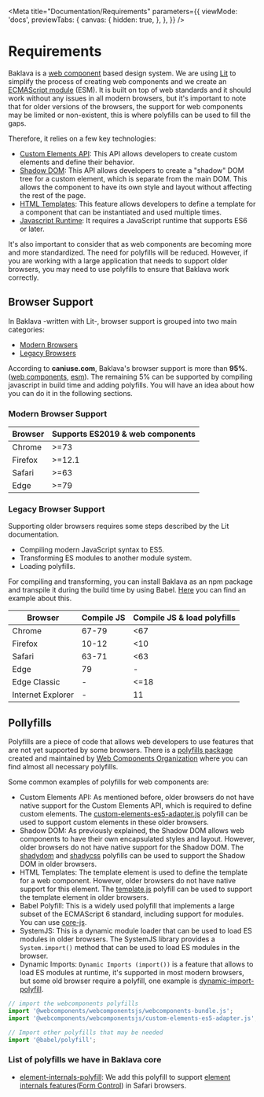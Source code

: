 
<Meta
  title="Documentation/Requirements"
  parameters={{
    viewMode: 'docs',
    previewTabs: {
      canvas: {
        hidden: true,
      },
    },
  }}
/>

# Requirements

Baklava is a [web component](https://developer.mozilla.org/en-US/docs/Web/Web_Components) based design system. We are using [Lit](https://lit.dev) to simplify the process of creating web components and we create an [ECMAScript module](https://developer.mozilla.org/en-US/docs/Web/JavaScript/Guide/Modules) (ESM).
It is built on top of web standards and it should work without any issues in all modern browsers, but it's important to note that for older versions of the browsers,
the support for web components may be limited or non-existent, this is where polyfills can be used to fill the gaps.

Therefore, it relies on a few key technologies:
- [Custom Elements API](https://developer.mozilla.org/en-US/docs/Web/Web_Components/Using_custom_elements): This API allows developers to create custom elements and define their behavior.
- [Shadow DOM](https://developer.mozilla.org/en-US/docs/Web/Web_Components/Using_shadow_DOM): This API allows developers to create a "shadow" DOM tree for a custom element, which is separate from the main DOM. This allows the component to have its own style and layout without affecting the rest of the page.
- [HTML Templates](https://developer.mozilla.org/en-US/docs/Web/Web_Components/Using_templates_and_slots): This feature allows developers to define a template for a component that can be instantiated and used multiple times.
- [Javascript Runtime](https://dev.to/iggredible/what-the-heck-are-cjs-amd-umd-and-esm-ikm): It requires a JavaScript runtime that supports ES6 or later.

It's also important to consider that as web components are becoming more and more standardized.
The need for polyfills will be reduced. However, if you are working with a large application that needs
to support older browsers, you may need to use polyfills to ensure that Baklava work correctly.

## Browser Support
In Baklava -written with Lit-, browser support is grouped into two main categories:
- [Modern Browsers](https://lit.dev/docs/tools/requirements/#building-for-modern-browsers)
- [Legacy Browsers](https://lit.dev/docs/tools/requirements/#building-for-legacy-browsers)

According to **caniuse.com**, Baklava's browser support is more than **95%**. ([web components](https://caniuse.com/?search=web%20components), [esm](https://caniuse.com/?search=esm)).
The remaining 5% can be supported by compiling javascript in build time and adding polyfills. You will have an idea about how you can do it in the following sections.

### Modern Browser Support
| Browser |  Supports ES2019 & web components |
|---------|------|
| Chrome  |  >=73  |
| Firefox |  >=12.1 |
| Safari  |  >=63  |
| Edge    |  >=79  |

### Legacy Browser Support
Supporting older browsers requires some steps described by the Lit documentation.
- Compiling modern JavaScript syntax to ES5.
- Transforming ES modules to another module system.
- Loading polyfills.

For compiling and transforming, you can install Baklava as an npm package and transpile it during the build time by using Babel.
[Here](https://medium.com/@sivaraj-v/basic-webpack-4-and-es5-to-es6-transpiler-using-babel-dc66e72c86c6) you can find an example about this.

| Browser |  Compile JS	| Compile JS & load polyfills |
|---------|------|-----|
| Chrome  |  67-79	  | <67 |
| Firefox |  10-12	 | <10|
| Safari  |  63-71  | <63|
| Edge    | 79  | - |
| Edge Classic   | - | <=18 |
| Internet Explorer   | -  | 11 |

## Pollyfills

Polyfills are a piece of code that allows web developers to use features that are not yet supported by some browsers. There is a [polyfills package](https://github.com/webcomponents/polyfills) created and maintained by [Web Components Organization](webcomponents.org) where you can find almost all necessary polyfills.

Some common examples of polyfills for web components are:
- Custom Elements API: As mentioned before, older browsers do not have native support for the Custom Elements API, which is required to define custom elements. The [custom-elements-es5-adapter.js](https://github.com/webcomponents/polyfills/tree/master/packages/webcomponentsjs#custom-elements-es5-adapterjs) polyfill can be used to support custom elements in these older browsers.
- Shadow DOM: As previously explained, the Shadow DOM allows web components to have their own encapsulated styles and layout. However, older browsers do not have native support for the Shadow DOM. The [shadydom](https://github.com/webcomponents/polyfills/tree/master/packages/shadydom) and [shadycss](https://github.com/webcomponents/polyfills/tree/master/packages/shadycss) polyfills can be used to support the Shadow DOM in older browsers.
- HTML Templates: The template element is used to define the template for a web component. However, older browsers do not have native support for this element. The [template.js](https://github.com/webcomponents/polyfills/tree/master/packages/template) polyfill can be used to support the template element in older browsers.
- Babel Polyfill: This is a widely used polyfill that implements a large subset of the ECMAScript 6 standard, including support for modules. You can use [core-js](https://github.com/zloirock/core-js).
- SystemJS: This is a dynamic module loader that can be used to load ES modules in older browsers. The SystemJS library provides a `System.import()` method that can be used to load ES modules in the browser.
- Dynamic Imports: `Dynamic Imports (import())` is a feature that allows to load ES modules at runtime, it's supported in most modern browsers, but some old browser require a polyfill, one example is [dynamic-import-polyfill](https://www.npmjs.com/package/dynamic-import-polyfill).

```js
// import the webcomponents polyfills
import '@webcomponents/webcomponentsjs/webcomponents-bundle.js';
import '@webcomponents/webcomponentsjs/custom-elements-es5-adapter.js';

// Import other polyfills that may be needed
import '@babel/polyfill';
```

### List of polyfills we have in Baklava core
- [element-internals-polyfill](https://www.npmjs.com/package/element-internals-polyfill): We add this polyfill to support [element internals features](https://developer.mozilla.org/en-US/docs/Web/API/ElementInternals)([Form Control](https://github.com/open-wc/form-participation)) in Safari browsers.
